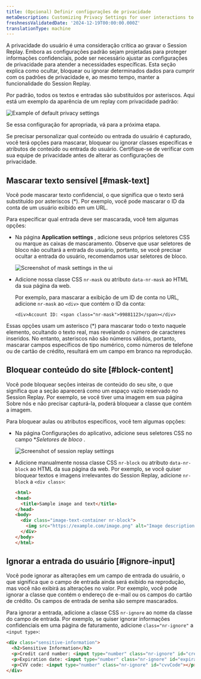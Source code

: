 ```yaml
---
title: (Opcional) Definir configurações de privacidade
metaDescription: Customizing Privacy Settings for user interactions to debug faster and improve page performance.
freshnessValidatedDate: '2024-12-19T00:00:00.000Z'
translationType: machine
---
```


A privacidade do usuário é uma consideração crítica ao gravar o Session Replay. Embora as configurações padrão sejam projetadas para proteger informações confidenciais, pode ser necessário ajustar as configurações de privacidade para atender a necessidades específicas. Esta seção explica como ocultar, bloquear ou ignorar determinados dados para cumprir com os padrões de privacidade e, ao mesmo tempo, manter a funcionalidade do Session Replay.

Por padrão, todos os textos e entradas são substituídos por asteriscos. Aqui está um exemplo da aparência de um replay com privacidade padrão:

<img title="Example of default privacy settings" alt="Example of default privacy settings" src="/images/browser_screenshot-full_text-masking-example.webp" />

Se essa configuração for apropriada, vá para a próxima etapa.

Se precisar personalizar qual conteúdo ou entrada do usuário é capturado, você terá opções para mascarar, bloquear ou ignorar classes específicas e atributos de conteúdo ou entrada do usuário. Certifique-se de verificar com sua equipe de privacidade antes de alterar as configurações de privacidade.

## Mascarar texto sensível [#mask-text]

Você pode mascarar texto confidencial, o que significa que o texto será substituído por asteriscos (\*). Por exemplo, você pode mascarar o ID da conta de um usuário exibido em um URL.

Para especificar qual entrada deve ser mascarada, você tem algumas opções:

* Na página <DNT>**Application settings**</DNT> , adicione seus próprios seletores CSS ou marque as caixas de mascaramento. Observe que usar seletores de bloco não ocultará a entrada do usuário, portanto, se você precisar ocultar a entrada do usuário, recomendamos usar seletores de bloco.

  <img title="Mask settings" alt="Screenshot of mask settings in the ui" src="/images/browser_screenshot-full_mask-settings.webp" />

* Adicione nossa classe CSS `nr-mask` ou atributo `data-nr-mask` ao HTML da sua página da web.

  Por exemplo, para mascarar a exibição de um ID de conta no URL, adicione `nr-mask` ao `<div>` que contém o ID da conta:

  `<div>Account ID: <span class="nr-mask">99881123</span></div>`

Essas opções usam um asterisco (\*) para mascarar todo o texto naquele elemento, ocultando o texto real, mas revelando o número de caracteres inseridos. No entanto, asteriscos não são números válidos, portanto, mascarar campos específicos de tipo numérico, como números de telefone ou de cartão de crédito, resultará em um campo em branco na reprodução.

## Bloquear conteúdo do site [#block-content]

Você pode bloquear seções inteiras de conteúdo do seu site, o que significa que a seção aparecerá como um espaço vazio reservado no Session Replay. Por exemplo, se você tiver uma imagem em sua página Sobre nós e não precisar capturá-la, poderá bloquear a classe que contém a imagem.

Para bloquear aulas ou atributos específicos, você tem algumas opções:

* Na página Configurações do aplicativo, adicione seus seletores CSS no campo \**Seletores de bloco* .

  <img title="Block Selectors" alt="Screenshot of session replay settings" src="/images/browser_screenshot-full_session-replay-app-settings.webp" />

* Adicione manualmente nossa classe CSS `nr-block` ou atributo `data-nr-block` ao HTML da sua página da web. Por exemplo, se você quiser bloquear textos e imagens irrelevantes do Session Replay, adicione `nr-block` a `<div class>`:

  ```html
  <html>
  <head>
    <title>Sample image and text</title>
  </head>
  <body>
    <div class="image-text-container nr-block">
      <img src="https://example.com/image.png" alt="Image description">
    </div>
  </body>
  </html>
  ```

## Ignorar a entrada do usuário [#ignore-input]

Você pode ignorar as alterações em um campo de entrada do usuário, o que significa que o campo de entrada ainda será exibido na reprodução, mas você não exibirá as alterações no valor. Por exemplo, você pode ignorar a classe que contém o endereço de e-mail ou os campos do cartão de crédito. Os campos de entrada de senha são sempre mascarados. 

Para ignorar a entrada, adicione a classe CSS `nr-ignore` ao nome da classe do campo de entrada. Por exemplo, se quiser ignorar informações confidenciais em uma página de faturamento, adicione `class="nr-ignore"` a `<input type>`:

```html
<div class="sensitive-information">
  <h2>Sensitive Information</h2>
  <p>Credit card number: <input type="number" class="nr-ignore" id="creditCardNumber"></p>
  <p>Expiration date: <input type="number" class="nr-ignore" id="expirationDate"></p>
  <p>CVV code: <input type="number" class="nr-ignore" id="cvvCode"></p>
</div>
```